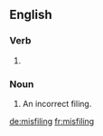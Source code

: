 ==English==

===Verb===
{{head|en|present participle}}

# {{present participle of|misfile|lang=en}}

===Noun===
{{en-noun}}

# An incorrect filing.

[[de:misfiling]]
[[fr:misfiling]]